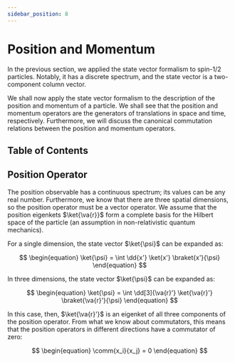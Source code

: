 ```yaml
---
sidebar_position: 8
---
```




# Position and Momentum

In the previous section, we applied the state vector formalism to spin-1/2 particles.
Notably, it has a discrete spectrum, and the state vector is a two-component column vector.

We shall now apply the state vector formalism to the description of the position and momentum of a particle.
We shall see that the position and momentum operators are the generators of translations in space and time, respectively.
Furthermore, we will discuss the canonical commutation relations between the position and momentum operators.

## Table of Contents

<TOCInline toc={toc} />

## Position Operator

The position observable has a continuous spectrum; its values can be any real number.
Furthermore, we know that there are three spatial dimensions, so the position operator must be a vector operator.
We assume that the position eigenkets $\ket{\va{r}}$ form a complete basis for the Hilbert space of the particle (an assumption in non-relativistic quantum mechanics).

For a single dimension, the state vector $\ket{\psi}$ can be expanded as:

$$
\begin{equation}
\ket{\psi} = \int \dd{x'} \ket{x'} \braket{x'}{\psi}
\end{equation}
$$

In three dimensions, the state vector $\ket{\psi}$ can be expanded as:

$$
\begin{equation}
\ket{\psi} = \int \dd[3]{\va{r}'} \ket{\va{r}'} \braket{\va{r}'}{\psi}
\end{equation}
$$

In this case, then, $\ket{\va{r}'}$ is an eigenket of all three components of the position operator.
From what we know about commutators, this means that the position operators in different directions have a commutator of zero:

$$
\begin{equation}
\comm{x_i}{x_j} = 0
\end{equation}
$$
